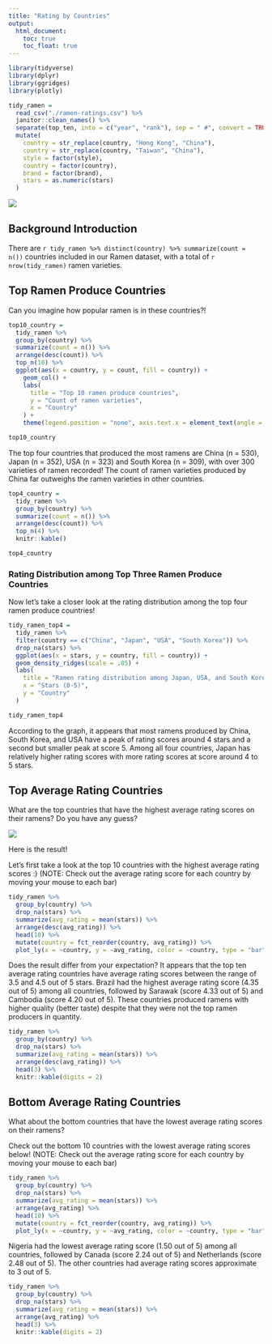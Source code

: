 ```yaml
---
title: "Rating by Countries"
output: 
  html_document:
    toc: true
    toc_float: true
---
```


```r
library(tidyverse)
library(dplyr)
library(ggridges)
library(plotly)
```

```r
tidy_ramen = 
  read_csv("./ramen-ratings.csv") %>% 
  janitor::clean_names() %>% 
  separate(top_ten, into = c("year", "rank"), sep = " #", convert = TRUE) %>% 
  mutate(
    country = str_replace(country, "Hong Kong", "China"),
    country = str_replace(country, "Taiwan", "China"),
    style = factor(style),
    country = factor(country),
    brand = factor(brand),
    stars = as.numeric(stars)
  )
```

<img src="pictures/ramen_world.jpg">  

## Background Introduction 
There are `r tidy_ramen %>% distinct(country) %>% summarize(count = n())` countries included in our Ramen dataset, with a total of `r nrow(tidy_ramen)` ramen varieties. 


## Top Ramen Produce Countries
Can you imagine how popular ramen is in these countries?!
```r
top10_country = 
  tidy_ramen %>%
  group_by(country) %>%
  summarize(count = n()) %>%
  arrange(desc(count)) %>%
  top_n(10) %>% 
  ggplot(aes(x = country, y = count, fill = country)) +
    geom_col() +
    labs(
      title = "Top 10 ramen produce countries",
      y = "Count of ramen varieties",
      x = "Country"
    ) +
    theme(legend.position = "none", axis.text.x = element_text(angle = 30))

top10_country
```

The top four countries that produced the most ramens are China (n = 530), Japan (n = 352), USA (n = 323) and South Korea (n = 309), with over 300 varieties of ramen recorded! The count of ramen varieties produced by China far outweighs the ramen varieties in other countries.

```r
top4_country = 
  tidy_ramen %>%
  group_by(country) %>%
  summarize(count = n()) %>%
  arrange(desc(count)) %>%
  top_n(4) %>% 
  knitr::kable()

top4_country
```


### Rating Distribution among Top Three Ramen Produce Countries
Now let's take a closer look at the rating distribution among the top four ramen produce countries!
```r
tidy_ramen_top4 = 
  tidy_ramen %>%
  filter(country == c("China", "Japan", "USA", "South Korea")) %>%
  drop_na(stars) %>%
  ggplot(aes(x = stars, y = country, fill = country)) + 
  geom_density_ridges(scale = .85) +
  labs(
    title = "Ramen rating distribution among Japan, USA, and South Korea",
    x = "Stars (0-5)",
    y = "Country"
  )

tidy_ramen_top4
```

According to the graph, it appears that most ramens produced by China, South Korea, and USA have a peak of rating scores around 4 stars and a second but smaller peak at score 5. Among all four countries, Japan has relatively higher rating scores with more rating scores at score around 4 to 5 stars. 



## Top Average Rating Countries
What are the top countries that have the highest average rating scores on their ramens? Do you have any guess?

<img src="pictures/question.jpg">  

Here is the result!

Let's first take a look at the top 10 countries with the highest average rating scores :)
(NOTE: Check out the average rating score for each country by moving your mouse to each bar)
```r
tidy_ramen %>%
  group_by(country) %>%
  drop_na(stars) %>%
  summarize(avg_rating = mean(stars)) %>%
  arrange(desc(avg_rating)) %>%
  head(10) %>%
  mutate(country = fct_reorder(country, avg_rating)) %>%
  plot_ly(x = ~country, y = ~avg_rating, color = ~country, type = "bar") 
```


Does the result differ from your expectation? It appears that the top ten average rating countries have average rating scores between the range of 3.5 and 4.5 out of 5 stars. Brazil had the highest average rating score (4.35 out of 5) among all countries, followed by Sarawak (score 4.33 out of 5) and Cambodia (score 4.20 out of 5). These countries produced ramens with higher quality (better taste) despite that they were not the top ramen producers in quantity.

```r
tidy_ramen %>%
  group_by(country) %>%
  drop_na(stars) %>%
  summarize(avg_rating = mean(stars)) %>%
  arrange(desc(avg_rating)) %>%
  head(3) %>%
  knitr::kable(digits = 2) 
```


## Bottom Average Rating Countries

What about the bottom countries that have the lowest average rating scores on their ramens? 

Check out the bottom 10 countries with the lowest average rating scores below!
(NOTE: Check out the average rating score for each country by moving your mouse to each bar)
```r
tidy_ramen %>%
  group_by(country) %>%
  drop_na(stars) %>%
  summarize(avg_rating = mean(stars)) %>%
  arrange(avg_rating) %>%
  head(10) %>%
  mutate(country = fct_reorder(country, avg_rating)) %>%
  plot_ly(x = ~country, y = ~avg_rating, color = ~country, type = "bar") 
```


Nigeria had the lowest average rating score (1.50 out of 5) among all countries, followed by Canada (score 2.24 out of 5) and Netherlands (score 2.48 out of 5). The other countries had average rating scores approximate to 3 out of 5.   

```r
tidy_ramen %>%
  group_by(country) %>%
  drop_na(stars) %>%
  summarize(avg_rating = mean(stars)) %>%
  arrange(avg_rating) %>%
  head(3) %>%
  knitr::kable(digits = 2) 
```
